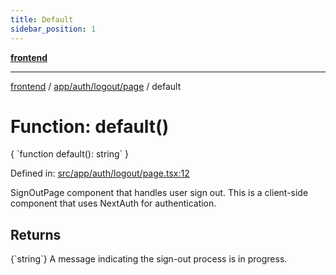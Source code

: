 ```yaml
---
title: Default
sidebar_position: 1
---
```



[**frontend**](../../../../..)

***

[frontend](../../../../..) / [app/auth/logout/page](..) / default

# Function: default()

<CodeBlock language="ts">
{ `function default(): string` }
</CodeBlock>

Defined in: [src/app/auth/logout/page.tsx:12](https://github.com/svsticky/CommitteeClash/blob/e5fd1c9fb89fe447a4c38e43ebba51eb1e51230c/frontend/src/app/auth/logout/page.tsx#L12)

SignOutPage component that handles user sign out.
This is a client-side component that uses NextAuth for authentication.

## Returns
<CodeBlock language="ts">
{`string`}
</CodeBlock>
A message indicating the sign-out process is in progress.
